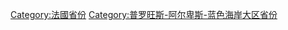 {{Cat main}}
{{Commons cat|Alpes-de-Haute-Provence}}

[[Category:法國省份|Category:法國省份]]
[[Category:普罗旺斯-阿尔卑斯-蓝色海岸大区省份|Category:普罗旺斯-阿尔卑斯-蓝色海岸大区省份]]
